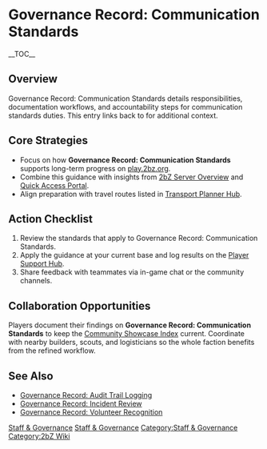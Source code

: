 {{Short description|Governance Record: Communication Standards details responsibilities, documentation workflows, and accountability steps for communication standards duties}}
= Governance Record: Communication Standards =
{{2bZ Navbox}}
__TOC__

== Overview ==
Governance Record: Communication Standards details responsibilities, documentation
workflows, and accountability steps for communication standards duties. This entry links
back to [[Category:Staff & Governance|Staff & Governance]] for additional context.

== Core Strategies ==
* Focus on how '''Governance Record: Communication Standards''' supports long-term progress on [[play.2bz.org]].
* Combine this guidance with insights from [[2bZ Server Overview]] and [[Quick Access Portal]].
* Align preparation with travel routes listed in [[Transport Planner Hub]].

== Action Checklist ==
# Review the [[Category:Staff & Governance|Staff & Governance]] standards that apply to Governance Record: Communication Standards.
# Apply the guidance at your current base and log results on the [[Player Support Hub]].
# Share feedback with teammates via in-game chat or the community channels.

== Collaboration Opportunities ==
Players document their findings on '''Governance Record: Communication Standards''' to
keep the [[Community Showcase Index]] current. Coordinate with nearby builders, scouts,
and logisticians so the whole faction benefits from the refined workflow.

== See Also ==
* [[Governance Record: Audit Trail Logging]]
* [[Governance Record: Incident Review]]
* [[Governance Record: Volunteer Recognition]]

[[Category:Staff & Governance]]
[[Category:2bZ Wiki]]
